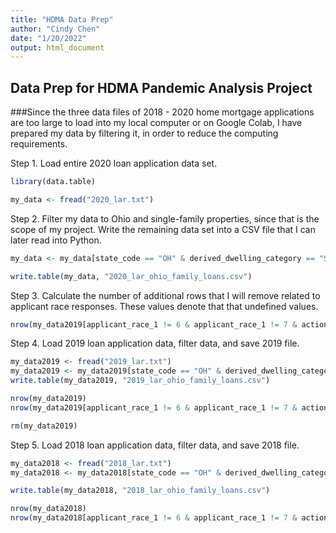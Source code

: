 ---
title: "HDMA Data Prep"
author: "Cindy Chen"
date: "1/20/2022"
output: html_document
---
## Data Prep for HDMA Pandemic Analysis Project
###Since the three data files of 2018 - 2020 home mortgage applications are too large to load into my local computer or on Google Colab, I have prepared my data by filtering it, in order to reduce the computing requirements.

Step 1. Load entire 2020 loan application data set.

```{r cars, eval = FALSE}
library(data.table)

my_data <- fread("2020_lar.txt")
```

Step 2. Filter my data to Ohio and single-family properties, since that is the scope of my project.  Write the remaining data set into a CSV file that I can later read into Python. 

```{r, eval = FALSE}
my_data <- my_data[state_code == "OH" & derived_dwelling_category == "Single Family (1-4 Units):Site-Built" & loan_purpose == 1]

write.table(my_data, "2020_lar_ohio_family_loans.csv")
```

Step 3. Calculate the number of additional rows that I will remove related to applicant race responses.  These values denote that that undefined values.

```{r, eval = FALSE}
nrow(my_data2019[applicant_race_1 != 6 & applicant_race_1 != 7 & action_taken < 4]) / nrow(my_data2019)
```

Step 4. Load 2019 loan application data, filter data, and save 2019 file.

```{r pressure, eval=FALSE}
my_data2019 <- fread("2019_lar.txt")
my_data2019 <- my_data2019[state_code == "OH" & derived_dwelling_category == "Single Family (1-4 Units):Site-Built" & loan_purpose == 1]
write.table(my_data2019, "2019_lar_ohio_family_loans.csv")
```

```{r, eval = FALSE}
nrow(my_data2019)
nrow(my_data2019[applicant_race_1 != 6 & applicant_race_1 != 7 & action_taken < 4]) / nrow(my_data2019)

rm(my_data2019)
```

Step 5. Load 2018 loan application data, filter data, and save 2018 file.

```{r, eval = FALSE}
my_data2018 <- fread("2018_lar.txt")
my_data2018 <- my_data2018[state_code == "OH" & derived_dwelling_category == "Single Family (1-4 Units):Site-Built"]

write.table(my_data2018, "2018_lar_ohio_family_loans.csv")
```

```{r, eval = FALSE}
nrow(my_data2018)
nrow(my_data2018[applicant_race_1 != 6 & applicant_race_1 != 7 & action_taken < 4]) / nrow(my_data2018)

```

